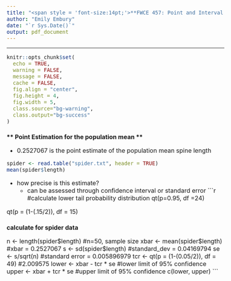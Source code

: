 ```yaml
---
title: "<span style = 'font-size:14pt;'>**FWCE 457: Point and Interval Estimations Class Notes </span>**"
author: "Emily Embury"
date: "`r Sys.Date()`"
output: pdf_document
---
```

<style type="text/css">
/* Whole document: */
body{
  font-size: 12pt;
}
/* Headers */
h1{
  font-size: 12pt;
}
</style>

---

```r
knitr::opts_chunk$set(
  echo = TRUE,              
  warning = FALSE,       
  message = FALSE,  
  cache = FALSE,        
  fig.align = "center", 
  fig.height = 4,
  fig.width = 5,
  class.source="bg-warning",
  class.output="bg-success"
)

```

# ** Point Estimation for the population mean **
- 0.2527067 is the point estimate of the population mean spine length
```r
spider <- read.table("spider.txt", header = TRUE)
mean(spider$length)
```
- how precise is this estimate?
  - can be assessed through confidence interval or standard error
```r
#calculate lower tail probability distribution
qt(p=0.95, df =24)

qt(p = (1-(.15/2)), df = 15)

# calculate for spider data

n <- length(spider$length) #n=50, sample size
xbar <- mean(spider$length) #xbar = 0.2527067
s <- sd(spider$length) #standard_dev = 0.04169794
se <- s/sqrt(n) #standard error = 0.005896979
tcr <- qt(p = (1-(0.05/2)), df = 49) #2.009575
lower <- xbar - tcr * se #lower limit of 95% confidence
upper <- xbar + tcr * se #upper limit of 95% confidence
c(lower, upper)
```

